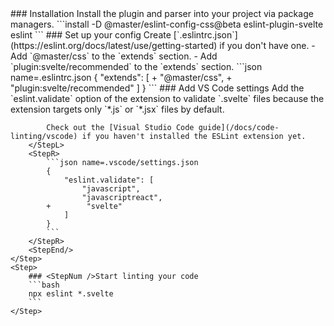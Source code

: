 <StepSection className="mt:50">
    <Step $row>
        <StepL>
            ### <StepNum />Installation
            Install the plugin and parser into your project via package managers.
        </StepL>
        <StepR>
            ```install
            -D @master/eslint-config-css@beta eslint-plugin-svelte eslint
            ```
        </StepR>
    </Step>
    <Step $row>
        <StepL>
            ### <StepNum />Set up your config
            Create [`.eslintrc.json`](https://eslint.org/docs/latest/use/getting-started) if you don't have one.
            - Add `@master/css` to the `extends` section.
            - Add `plugin:svelte/recommended` to the `extends` section.
        </StepL>
        <StepR>
            ```json name=.eslintrc.json
            {
                "extends": [
            +         "@master/css",
            +         "plugin:svelte/recommended"
                ]
            }
            ```
        </StepR>
    </Step>
    <Step $row>
        <StepL>
            ### <StepNum />Add VS Code settings
            Add the `eslint.validate` option of the extension to validate `.svelte` files because the extension targets only `*.js` or `*.jsx` files by default.

            Check out the [Visual Studio Code guide](/docs/code-linting/vscode) if you haven't installed the ESLint extension yet.
        </StepL>
        <StepR>
            ```json name=.vscode/settings.json
            { 
                "eslint.validate": [
                    "javascript",
                    "javascriptreact",
            +        "svelte"
                ]
            }
            ```
        </StepR>
        <StepEnd/>
    </Step>
    <Step>
        ### <StepNum />Start linting your code
        ```bash
        npx eslint *.svelte
        ```
    </Step>
</StepSection>